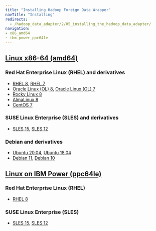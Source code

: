 ```yaml
---
title: "Installing Hadoop Foreign Data Wrapper"
navTitle: "Installing"
redirects:
  - /hadoop_data_adapter/2/05_installing_the_hadoop_data_adapter/
navigation:
- x86_amd64
- ibm_power_ppc64le
---
```


## [Linux x86-64 (amd64)](linux_x86_64)
### Red Hat Enterprise Linux (RHEL) and derivatives
- [RHEL 8](linux_x86_64/hadoop_rhel_8), [RHEL 7](linux_x86_64/hadoop_rhel_7)
- [Oracle Linux (OL) 8](linux_x86_64/hadoop_rhel_8), [Oracle Linux (OL) 7](linux_x86_64/hadoop_rhel_7)
- [Rocky Linux 8](linux_x86_64/hadoop_other_linux_8)
- [AlmaLinux 8](linux_x86_64/hadoop_other_linux_8)
- [CentOS 7](linux_x86_64/hadoop_centos_7)
### SUSE Linux Enterprise (SLES) and derivatives
- [SLES 15](linux_x86_64/hadoop_sles_15), [SLES 12](linux_x86_64/hadoop_sles_12)
### Debian and derivatives
- [Ubuntu 20.04](linux_x86_64/hadoop_ubuntu_20), [Ubuntu 18.04](linux_x86_64/hadoop_ubuntu_18)
- [Debian 11](linux_x86_64/hadoop_deb_11), [Debian 10](linux_x86_64/hadoop_deb_10)
## [Linux on IBM Power (ppc64le)](linux_ppc64le)
### Red Hat Enterprise Linux (RHEL)
- [RHEL 8](linux_ppc64le/hadoop_rhel_8)
### SUSE Linux Enterprise (SLES)
- [SLES 15](linux_ppc64le/hadoop_sles_15), [SLES 12](linux_ppc64le/hadoop_sles_12)

